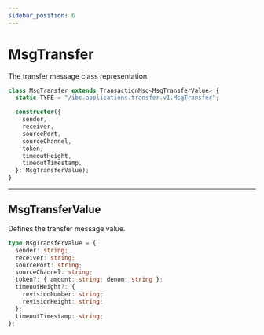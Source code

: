 ```yaml
---
sidebar_position: 6
---
```


# MsgTransfer

The transfer message class representation.

```ts
class MsgTransfer extends TransactionMsg<MsgTransferValue> {
  static TYPE = "/ibc.applications.transfer.v1.MsgTransfer";

  constructor({
    sender,
    receiver,
    sourcePort,
    sourceChannel,
    token,
    timeoutHeight,
    timeoutTimestamp,
  }: MsgTransferValue);
}
```

---

## MsgTransferValue

Defines the transfer message value.

```ts
type MsgTransferValue = {
  sender: string;
  receiver: string;
  sourcePort: string;
  sourceChannel: string;
  token?: { amount: string; denom: string };
  timeoutHeight?: {
    revisionNumber: string;
    revisionHeight: string;
  };
  timeoutTimestamp: string;
};
```
